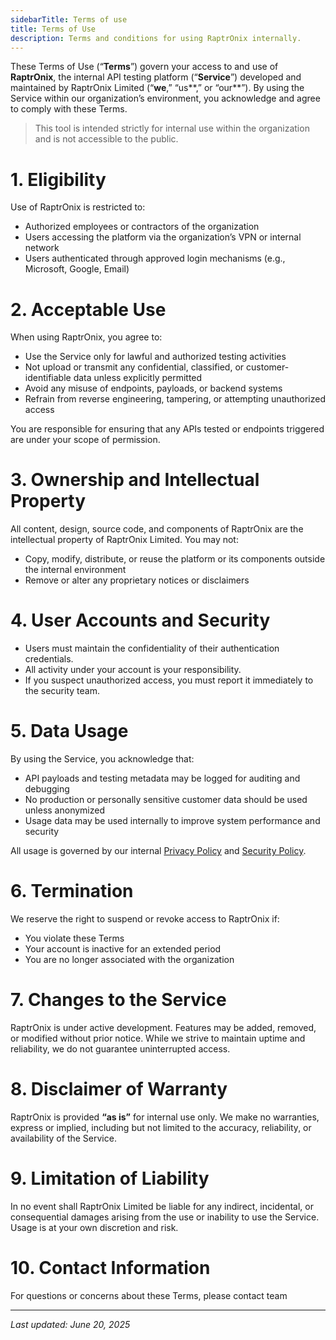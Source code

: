 ```yaml
---
sidebarTitle: Terms of use
title: Terms of Use
description: Terms and conditions for using RaptrOnix internally.
---
```


These Terms of Use (“**Terms**”) govern your access to and use of **RaptrOnix**, the internal API testing platform (“**Service**”) developed and maintained by RaptrOnix Limited (“**we**,” “us**,” or “our**”). By using the Service within our organization’s environment, you acknowledge and agree to comply with these Terms.

> This tool is intended strictly for internal use within the organization and is not accessible to the public.

# **1. Eligibility**

Use of RaptrOnix is restricted to:
- Authorized employees or contractors of the organization
- Users accessing the platform via the organization’s VPN or internal network
- Users authenticated through approved login mechanisms (e.g., Microsoft, Google, Email)

# **2. Acceptable Use**

When using RaptrOnix, you agree to:

- Use the Service only for lawful and authorized testing activities
- Not upload or transmit any confidential, classified, or customer-identifiable data unless explicitly permitted
- Avoid any misuse of endpoints, payloads, or backend systems
- Refrain from reverse engineering, tampering, or attempting unauthorized access

You are responsible for ensuring that any APIs tested or endpoints triggered are under your scope of permission.

# **3. Ownership and Intellectual Property**

All content, design, source code, and components of RaptrOnix are the intellectual property of RaptrOnix Limited. You may not:

- Copy, modify, distribute, or reuse the platform or its components outside the internal environment
- Remove or alter any proprietary notices or disclaimers

# **4. User Accounts and Security**

- Users must maintain the confidentiality of their authentication credentials.
- All activity under your account is your responsibility.
- If you suspect unauthorized access, you must report it immediately to the security team.

# **5. Data Usage**

By using the Service, you acknowledge that:

- API payloads and testing metadata may be logged for auditing and debugging
- No production or personally sensitive customer data should be used unless anonymized
- Usage data may be used internally to improve system performance and security

All usage is governed by our internal [Privacy Policy](/privacy) and [Security Policy](/security-policy).

# **6. Termination**

We reserve the right to suspend or revoke access to RaptrOnix if:
- You violate these Terms
- Your account is inactive for an extended period
- You are no longer associated with the organization

# **7. Changes to the Service**

RaptrOnix is under active development. Features may be added, removed, or modified without prior notice. While we strive to maintain uptime and reliability, we do not guarantee uninterrupted access.

# **8. Disclaimer of Warranty**

RaptrOnix is provided **“as is”** for internal use only. We make no warranties, express or implied, including but not limited to the accuracy, reliability, or availability of the Service.

# **9. Limitation of Liability**

In no event shall RaptrOnix Limited be liable for any indirect, incidental, or consequential damages arising from the use or inability to use the Service. Usage is at your own discretion and risk.

# **10. Contact Information**

For questions or concerns about these Terms, please contact team


---

_Last updated: June 20, 2025_
